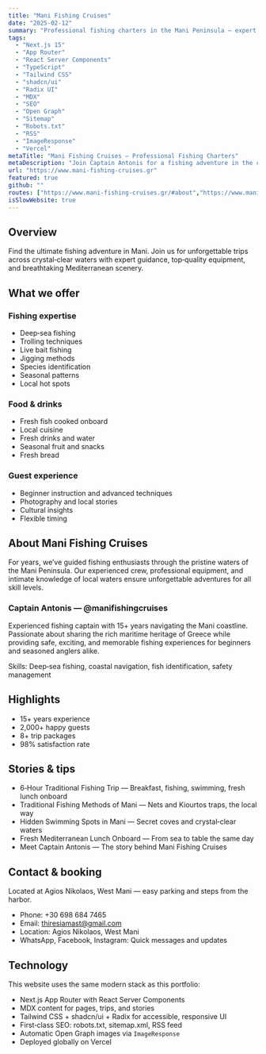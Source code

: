 ```yaml
---
title: "Mani Fishing Cruises"
date: "2025-02-12"
summary: "Professional fishing charters in the Mani Peninsula — expert guidance, fresh food onboard, and unforgettable Mediterranean scenery."
tags:
  - "Next.js 15"
  - "App Router"
  - "React Server Components"
  - "TypeScript"
  - "Tailwind CSS"
  - "shadcn/ui"
  - "Radix UI"
  - "MDX"
  - "SEO"
  - "Open Graph"
  - "Sitemap"
  - "Robots.txt"
  - "RSS"
  - "ImageResponse"
  - "Vercel"
metaTitle: "Mani Fishing Cruises — Professional Fishing Charters"
metaDescription: "Join Captain Antonis for a fishing adventure in the crystal‑clear waters of the Mani Peninsula. Expert guidance, fresh food, and unforgettable scenery."
url: "https://www.mani-fishing-cruises.gr"
featured: true
github: ""
routes: ["https://www.mani-fishing-cruises.gr/#about","https://www.mani-fishing-cruises.gr/#testimonials","https://www.mani-fishing-cruises.gr/blog","https://www.mani-fishing-cruises.gr/#contact","https://www.mani-fishing-cruises.gr/ai"]
isSlowWebsite: true
---
```


## Overview

Find the ultimate fishing adventure in Mani. Join us for unforgettable trips across crystal‑clear waters with expert guidance, top‑quality equipment, and breathtaking Mediterranean scenery.

## What we offer

### Fishing expertise
- Deep‑sea fishing
- Trolling techniques
- Live bait fishing
- Jigging methods
- Species identification
- Seasonal patterns
- Local hot spots

### Food & drinks
- Fresh fish cooked onboard
- Local cuisine
- Fresh drinks and water
- Seasonal fruit and snacks
- Fresh bread

### Guest experience
- Beginner instruction and advanced techniques
- Photography and local stories
- Cultural insights
- Flexible timing

## About Mani Fishing Cruises

For years, we’ve guided fishing enthusiasts through the pristine waters of the Mani Peninsula. Our experienced crew, professional equipment, and intimate knowledge of local waters ensure unforgettable adventures for all skill levels.

### Captain Antonis — @manifishingcruises

Experienced fishing captain with 15+ years navigating the Mani coastline. Passionate about sharing the rich maritime heritage of Greece while providing safe, exciting, and memorable fishing experiences for beginners and seasoned anglers alike.

Skills: Deep‑sea fishing, coastal navigation, fish identification, safety management

## Highlights

- 15+ years experience
- 2,000+ happy guests
- 8+ trip packages
- 98% satisfaction rate

## Stories & tips

- 6‑Hour Traditional Fishing Trip — Breakfast, fishing, swimming, fresh lunch onboard
- Traditional Fishing Methods of Mani — Nets and Kiourtos traps, the local way
- Hidden Swimming Spots in Mani — Secret coves and crystal‑clear waters
- Fresh Mediterranean Lunch Onboard — From sea to table the same day
- Meet Captain Antonis — The story behind Mani Fishing Cruises

## Contact & booking

Located at Agios Nikolaos, West Mani — easy parking and steps from the harbor.

- Phone: +30 698 684 7465
- Email: thiresiamast@gmail.com
- Location: Agios Nikolaos, West Mani
- WhatsApp, Facebook, Instagram: Quick messages and updates

## Technology

This website uses the same modern stack as this portfolio:

- Next.js App Router with React Server Components
- MDX content for pages, trips, and stories
- Tailwind CSS + shadcn/ui + Radix for accessible, responsive UI
- First‑class SEO: robots.txt, sitemap.xml, RSS feed
- Automatic Open Graph images via `ImageResponse`
- Deployed globally on Vercel

